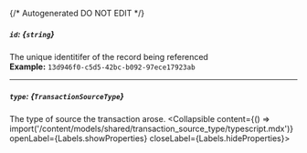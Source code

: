 {/* Autogenerated DO NOT EDIT  */}

##### `id`: *{`string`}*
The unique identitifer of the record being referenced
<br/>
**Example:** `13d946f0-c5d5-42bc-b092-97ece17923ab`

---
##### `type`: *{`TransactionSourceType`}*
The type of source the transaction arose.
<Collapsible content={() => import('/content/models/shared/transaction_source_type/typescript.mdx')} openLabel={Labels.showProperties} closeLabel={Labels.hideProperties}>
</Collapsible>


